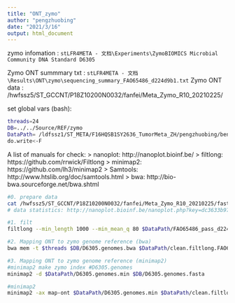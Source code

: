 ```yaml
---
title: "ONT_zymo"
author: "pengzhuobing"
date: "2021/3/16"
output: html_document
---
```


zymo infomation : `stLFR4META - 文档\Experiments\ZymoBIOMICS Microbial Community DNA Standard D6305`

Zymo ONT summmary txt : `stLFR4META - 文档\Results\ONT\zymo\sequencing_summary_FAO65486_d224d9b1.txt`
Zymo ONT data : /hwfssz5/ST_GCCNT/P18Z10200N0032/fanfei/Meta_Zymo_R10_20210225/

set global vars (bash):
```bash

threads=24
DB=../../Source/REF/zymo
DataPath= /ldfssz1/ST_META/F16HQSB1SY2636_TumorMeta_ZH/pengzhuobing/benchmark4stlfr/Results/ONT_zymo # ../../Results/ONT/zymo 
do.write<-F

```

A list of manuals for check:
> nanoplot: http://nanoplot.bioinf.be/
> filtlong:  https://github.com/rrwick/Filtlong
> minimap2: https://github.com/lh3/minimap2
> Samtools: http://www.htslib.org/doc/samtools.html
> bwa: http://bio-bwa.sourceforge.net/bwa.shtml


```bash
#0. prepare data
cat /hwfssz5/ST_GCCNT/P18Z10200N0032/fanfei/Meta_Zymo_R10_20210225/fastq_pass/*fastq | gunzip > $DataPath/FAO65486_pass_d224d9b1_all.fastq.gz
# data statistics: http://nanoplot.bioinf.be/nanoplot.php?key=dc3633b97fd896c6ce7129cd5a012d92#stats0

#1. filt
filtlong --min_length 1000 --min_mean_q 80 $DataPath/FAO65486_pass_d224d9b1_all.fastq.gz >$DataPath/clean.filtlong.FAO65486_pass_d224d9b1_all.fq

#2. Mapping ONT to zymo genome reference (bwa)
bwa mem -t $threads $DB/D6305.genomes.bwa $DataPath/clean.filtlong.FAO65486_pass_d224d9b1_all.fq |samtools view -b > ONTzymo.bwa.bam

#3. Mapping ONT to zymo genome reference (minimap2)
#minimap2 make zymo index #D6305.genomes
minimap2 -d $DataPath/D6305.genomes.min $DB/D6305.genomes.fasta

#minimap2
minimap2 -ax map-ont $DataPath/D6305.genomes.min $DataPath/clean.filtlong.FAO65486_pass_d224d9b1_all.fq >$DataPath/ONTzymo.minimap.sam

```

